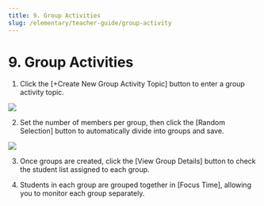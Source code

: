 ```yaml
---
title: 9. Group Activities
slug: /elementary/teacher-guide/group-activity
---
```



# 9. Group Activities

1. Click the [+Create New Group Activity Topic] button to enter a group activity topic.

<Image src="/img/kenr/elementary/teacher/09-01.jpg" size="lg" />

2. Set the number of members per group, then click the [Random Selection] button to automatically divide into groups and save.

<Image src="/img/en/elementary/teacher/09-02.jpg" size="lg" />

3. Once groups are created, click the [View Group Details] button to check the student list assigned to each group.

4. Students in each group are grouped together in [Focus Time], allowing you to monitor each group separately.
